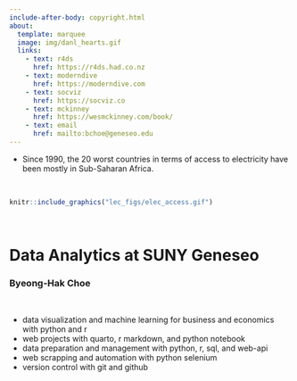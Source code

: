```yaml
---
include-after-body: copyright.html
about:
  template: marquee
  image: img/danl_hearts.gif
  links:
    - text: r4ds 
      href: https://r4ds.had.co.nz
    - text: moderndive
      href: https://moderndive.com
    - text: socviz
      href: https://socviz.co
    - text: mckinney
      href: https://wesmckinney.com/book/
    - text: email
      href: mailto:bchoe@geneseo.edu
---
```


- Since 1990, the 20 worst countries in terms of access to electricity have been mostly in Sub-Saharan Africa.

<br>

```r
knitr::include_graphics("lec_figs/elec_access.gif")
```


<br>

<!-- ````{=html} -->
<!-- <style>iframe{height: 800px; width: 800px}</style> -->
<!-- <iframe height="100%" width="100%" frameborder="no" -->
<!-- src="best-fitting.html"> -->
<!-- </iframe> -->
<!-- ```` -->

# Data Analytics at SUNY Geneseo 
### Byeong-Hak Choe

<br>

- data visualization and machine learning for business and economics with python and r
- web projects with quarto, r markdown, and python notebook 
- data preparation and management with python, r, sql, and web-api 
- web scrapping and automation with python selenium
- version control with git and github



<br><br>
<br><br>
<br><br>
